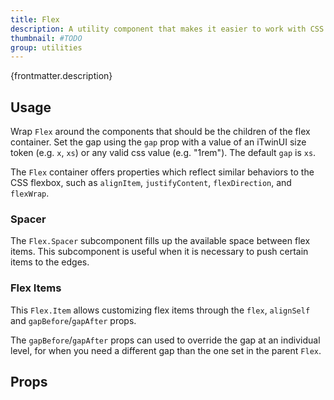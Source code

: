 ```yaml
---
title: Flex
description: A utility component that makes it easier to work with CSS flexbox and iTwinUI design tokens.
thumbnail: #TODO
group: utilities
---
```


<p>{frontmatter.description}</p>

## Usage

Wrap `Flex` around the components that should be the children of the flex container. Set the gap using the `gap` prop with a value of an iTwinUI size token (e.g. `x`, `xs`) or any valid css value (e.g. "1rem"). The default `gap` is `xs`.

<LiveExample src='Flex.main.jsx'>
  <AllExamples.FlexMainExample client:load />
</LiveExample>

The `Flex` container offers properties which reflect similar behaviors to the CSS flexbox, such as `alignItem`, `justifyContent`, `flexDirection`, and `flexWrap`.

### Spacer

The `Flex.Spacer` subcomponent fills up the available space between flex items. This subcomponent is useful when it is necessary to push certain items to the edges.

<LiveExample src='Flex.spacer.jsx'>
  <AllExamples.FlexSpacerExample client:load />
</LiveExample>

### Flex Items

This `Flex.Item` allows customizing flex items through the `flex`, `alignSelf` and `gapBefore`/`gapAfter` props.

<LiveExample src='Flex.flexItems.jsx'>
  <AllExamples.FlexWithFlexItemsExample client:load />
</LiveExample>

The `gapBefore`/`gapAfter` props can used to override the gap at an individual level, for when you need a different gap than the one set in the parent `Flex`.

<LiveExample src='Flex.individualGaps.jsx'>
  <AllExamples.FlexWithIndividualGapsExample client:load />
</LiveExample>

## Props

<PropsTable path='@itwin/itwinui-react/esm/core/Flex/Flex.d.ts' />
